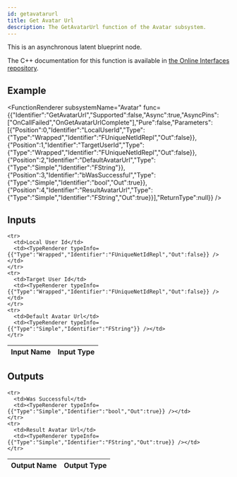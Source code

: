 ```yaml
---
id: getavatarurl
title: Get Avatar Url
description: The GetAvatarUrl function of the Avatar subsystem.
---
```



This is an asynchronous latent blueprint node.

The C++ documentation for this function is available in [the Online Interfaces repository](https://src.redpoint.games/redpointgames/online-interfaces).

## Example

<FunctionRenderer subsystemName="Avatar" func={{"Identifier":"GetAvatarUrl","Supported":false,"Async":true,"AsyncPins":["OnCallFailed","OnGetAvatarUrlComplete"],"Pure":false,"Parameters":[{"Position":0,"Identifier":"LocalUserId","Type":{"Type":"Wrapped","Identifier":"FUniqueNetIdRepl","Out":false}},{"Position":1,"Identifier":"TargetUserId","Type":{"Type":"Wrapped","Identifier":"FUniqueNetIdRepl","Out":false}},{"Position":2,"Identifier":"DefaultAvatarUrl","Type":{"Type":"Simple","Identifier":"FString"}},{"Position":3,"Identifier":"bWasSuccessful","Type":{"Type":"Simple","Identifier":"bool","Out":true}},{"Position":4,"Identifier":"ResultAvatarUrl","Type":{"Type":"Simple","Identifier":"FString","Out":true}}],"ReturnType":null}} />

## Inputs


<table>
  <thead>
    <tr>
      <th>Input Name</th>
      <th>Input Type</th>
    </tr>
  </thead>
  <tbody>
    
    <tr>
      <td>Local User Id</td>
      <td><TypeRenderer typeInfo={{"Type":"Wrapped","Identifier":"FUniqueNetIdRepl","Out":false}} /></td>
    </tr>
    <tr>
      <td>Target User Id</td>
      <td><TypeRenderer typeInfo={{"Type":"Wrapped","Identifier":"FUniqueNetIdRepl","Out":false}} /></td>
    </tr>
    <tr>
      <td>Default Avatar Url</td>
      <td><TypeRenderer typeInfo={{"Type":"Simple","Identifier":"FString"}} /></td>
    </tr>
  </tbody>
</table>


## Outputs


<table>
  <thead>
    <tr>
      <th>Output Name</th>
      <th>Output Type</th>
    </tr>
  </thead>
  <tbody>
    
    <tr>
      <td>Was Successful</td>
      <td><TypeRenderer typeInfo={{"Type":"Simple","Identifier":"bool","Out":true}} /></td>
    </tr>
    <tr>
      <td>Result Avatar Url</td>
      <td><TypeRenderer typeInfo={{"Type":"Simple","Identifier":"FString","Out":true}} /></td>
    </tr>
  </tbody>
</table>


